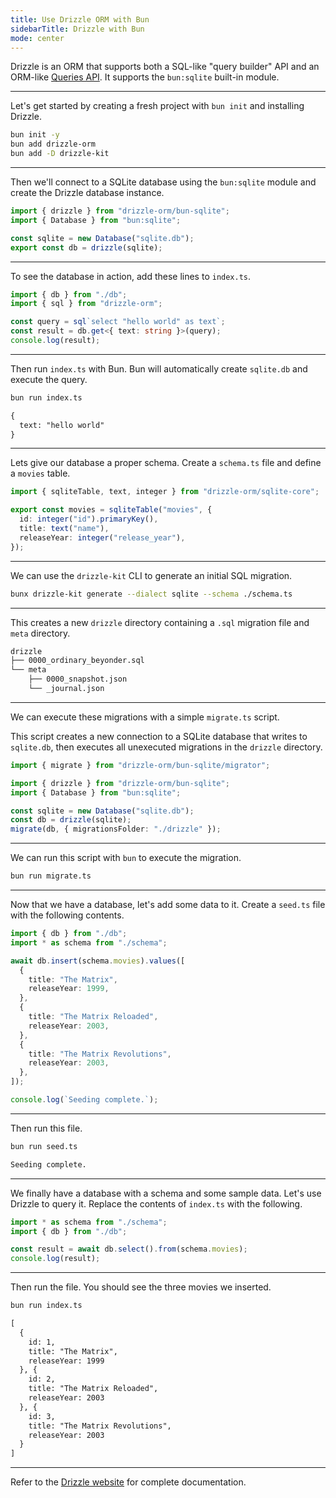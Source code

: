 ---
title: Use Drizzle ORM with Bun
sidebarTitle: Drizzle with Bun
mode: center
---

Drizzle is an ORM that supports both a SQL-like "query builder" API and an ORM-like [Queries API](https://orm.drizzle.team/docs/rqb). It supports the `bun:sqlite` built-in module.

---

Let's get started by creating a fresh project with `bun init` and installing Drizzle.

```sh terminal icon="terminal"
bun init -y
bun add drizzle-orm
bun add -D drizzle-kit
```

---

Then we'll connect to a SQLite database using the `bun:sqlite` module and create the Drizzle database instance.

```ts db.ts icon="/icons/typescript.svg"
import { drizzle } from "drizzle-orm/bun-sqlite";
import { Database } from "bun:sqlite";

const sqlite = new Database("sqlite.db");
export const db = drizzle(sqlite);
```

---

To see the database in action, add these lines to `index.ts`.

```ts index.ts icon="/icons/typescript.svg"
import { db } from "./db";
import { sql } from "drizzle-orm";

const query = sql`select "hello world" as text`;
const result = db.get<{ text: string }>(query);
console.log(result);
```

---

Then run `index.ts` with Bun. Bun will automatically create `sqlite.db` and execute the query.

```sh terminal icon="terminal"
bun run index.ts
```

```txt
{
  text: "hello world"
}
```

---

Lets give our database a proper schema. Create a `schema.ts` file and define a `movies` table.

```ts schema.ts icon="/icons/typescript.svg"
import { sqliteTable, text, integer } from "drizzle-orm/sqlite-core";

export const movies = sqliteTable("movies", {
  id: integer("id").primaryKey(),
  title: text("name"),
  releaseYear: integer("release_year"),
});
```

---

We can use the `drizzle-kit` CLI to generate an initial SQL migration.

```sh terminal icon="terminal"
bunx drizzle-kit generate --dialect sqlite --schema ./schema.ts
```

---

This creates a new `drizzle` directory containing a `.sql` migration file and `meta` directory.

```txt File Tree icon="folder-tree"
drizzle
├── 0000_ordinary_beyonder.sql
└── meta
    ├── 0000_snapshot.json
    └── _journal.json
```

---

We can execute these migrations with a simple `migrate.ts` script.

This script creates a new connection to a SQLite database that writes to `sqlite.db`, then executes all unexecuted migrations in the `drizzle` directory.

```ts migrate.ts icon="/icons/typescript.svg"
import { migrate } from "drizzle-orm/bun-sqlite/migrator";

import { drizzle } from "drizzle-orm/bun-sqlite";
import { Database } from "bun:sqlite";

const sqlite = new Database("sqlite.db");
const db = drizzle(sqlite);
migrate(db, { migrationsFolder: "./drizzle" });
```

---

We can run this script with `bun` to execute the migration.

```sh terminal icon="terminal"
bun run migrate.ts
```

---

Now that we have a database, let's add some data to it. Create a `seed.ts` file with the following contents.

```ts seed.ts icon="/icons/typescript.svg"
import { db } from "./db";
import * as schema from "./schema";

await db.insert(schema.movies).values([
  {
    title: "The Matrix",
    releaseYear: 1999,
  },
  {
    title: "The Matrix Reloaded",
    releaseYear: 2003,
  },
  {
    title: "The Matrix Revolutions",
    releaseYear: 2003,
  },
]);

console.log(`Seeding complete.`);
```

---

Then run this file.

```sh terminal icon="terminal"
bun run seed.ts
```

```txt
Seeding complete.
```

---

We finally have a database with a schema and some sample data. Let's use Drizzle to query it. Replace the contents of `index.ts` with the following.

```ts index.ts icon="/icons/typescript.svg"
import * as schema from "./schema";
import { db } from "./db";

const result = await db.select().from(schema.movies);
console.log(result);
```

---

Then run the file. You should see the three movies we inserted.

```sh terminal icon="terminal"
bun run index.ts
```

```txt
[
  {
    id: 1,
    title: "The Matrix",
    releaseYear: 1999
  }, {
    id: 2,
    title: "The Matrix Reloaded",
    releaseYear: 2003
  }, {
    id: 3,
    title: "The Matrix Revolutions",
    releaseYear: 2003
  }
]
```

---

Refer to the [Drizzle website](https://orm.drizzle.team/docs/overview) for complete documentation.
